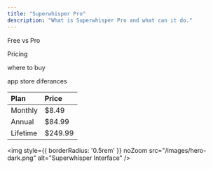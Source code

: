 ```yaml
---
title: "Superwhisper Pro"
description: "What is Superwhisper Pro and what can it do."
---
```



Free vs Pro

Pricing 

where to buy

app store diferances


| Plan     | Price    |
|:---------|:---------|
| Monthly  | $8.49    |
| Annual   | $84.99   |
| Lifetime | $249.99  |



<img
  style={{ borderRadius: '0.5rem' }} noZoom
  src="/images/hero-dark.png"
  alt="Superwhisper Interface"
/>